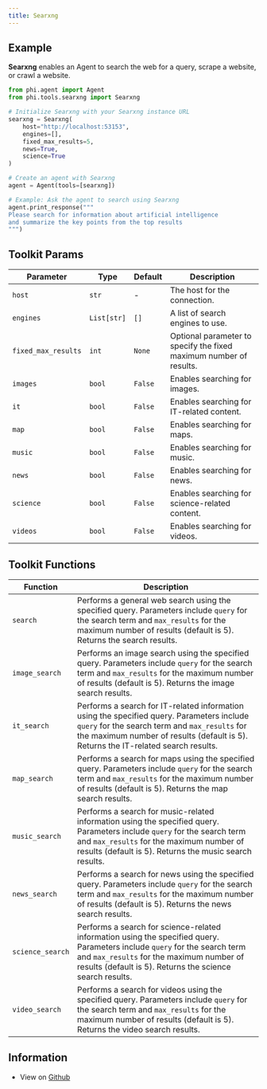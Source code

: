 ```yaml
---
title: Searxng
---
```


## Example

**Searxng** enables an Agent to search the web for a query, scrape a website, or crawl a website.

```python cookbook/tools/searxng_tools.py
from phi.agent import Agent
from phi.tools.searxng import Searxng

# Initialize Searxng with your Searxng instance URL
searxng = Searxng(
    host="http://localhost:53153",
    engines=[],
    fixed_max_results=5,
    news=True,
    science=True
)

# Create an agent with Searxng
agent = Agent(tools=[searxng])

# Example: Ask the agent to search using Searxng
agent.print_response("""
Please search for information about artificial intelligence
and summarize the key points from the top results
""")
```

## Toolkit Params

| Parameter           | Type        | Default | Description                                                        |
| ------------------- | ----------- | ------- | ------------------------------------------------------------------ |
| `host`              | `str`       | -       | The host for the connection.                                       |
| `engines`           | `List[str]` | `[]`    | A list of search engines to use.                                   |
| `fixed_max_results` | `int`       | `None`  | Optional parameter to specify the fixed maximum number of results. |
| `images`            | `bool`      | `False` | Enables searching for images.                                      |
| `it`                | `bool`      | `False` | Enables searching for IT-related content.                          |
| `map`               | `bool`      | `False` | Enables searching for maps.                                        |
| `music`             | `bool`      | `False` | Enables searching for music.                                       |
| `news`              | `bool`      | `False` | Enables searching for news.                                        |
| `science`           | `bool`      | `False` | Enables searching for science-related content.                     |
| `videos`            | `bool`      | `False` | Enables searching for videos.                                      |

## Toolkit Functions

| Function         | Description                                                                                                                                                                                                                         |
| ---------------- | ----------------------------------------------------------------------------------------------------------------------------------------------------------------------------------------------------------------------------------- |
| `search`         | Performs a general web search using the specified query. Parameters include `query` for the search term and `max_results` for the maximum number of results (default is 5). Returns the search results.                             |
| `image_search`   | Performs an image search using the specified query. Parameters include `query` for the search term and `max_results` for the maximum number of results (default is 5). Returns the image search results.                            |
| `it_search`      | Performs a search for IT-related information using the specified query. Parameters include `query` for the search term and `max_results` for the maximum number of results (default is 5). Returns the IT-related search results.   |
| `map_search`     | Performs a search for maps using the specified query. Parameters include `query` for the search term and `max_results` for the maximum number of results (default is 5). Returns the map search results.                            |
| `music_search`   | Performs a search for music-related information using the specified query. Parameters include `query` for the search term and `max_results` for the maximum number of results (default is 5). Returns the music search results.     |
| `news_search`    | Performs a search for news using the specified query. Parameters include `query` for the search term and `max_results` for the maximum number of results (default is 5). Returns the news search results.                           |
| `science_search` | Performs a search for science-related information using the specified query. Parameters include `query` for the search term and `max_results` for the maximum number of results (default is 5). Returns the science search results. |
| `video_search`   | Performs a search for videos using the specified query. Parameters include `query` for the search term and `max_results` for the maximum number of results (default is 5). Returns the video search results.                        |

## Information

- View on [Github](https://github.com/phidatahq/agno/blob/main/phi/tools/searxng.py)
